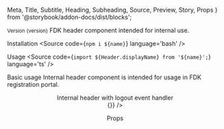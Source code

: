   Meta,
  Title,
  Subtitle,
  Heading,
  Subheading,
  Source,
  Preview,
  Story,
  Props
} from '@storybook/addon-docs/dist/blocks';



<Meta title='Components/Internal header' />

<Title>Internal header</Title>
<Subtitle>
  <small>Version {version}</small>
</Subtitle>
<Subtitle>
  FDK header component intended for internal use.
</Subtitle>

<Heading>Installation</Heading>
<Source code={`npm i ${name}`} language='bash' />

<Heading>Usage</Heading>
<Source code={`import ${Header.displayName} from '${name}';`} language='ts' />

<Subheading>Basic usage</Subheading>
<Subtitle>
  Internal header component is intended for usage in FDK registration portal.
</Subtitle>

<Preview>
  <Story name='Basic usage'>
    <Header username="Michelle" />
  </Story>
</Preview>

<Subtitle>
  Internal header with logout event handler
</Subtitle>

<Preview>
  <Story name='Basic usage with logout event handler'>
    <Header username="Michelle" onLogout={() => {}} />
  </Story>
</Preview>

<Preview>
  <Story name='Skatteetaten usage'>
    <Header themeProfile={ThemeProfile.SKE} username="Michelle" />
  </Story>
</Preview>

<Heading>Props</Heading>
<Props of={Header} />
